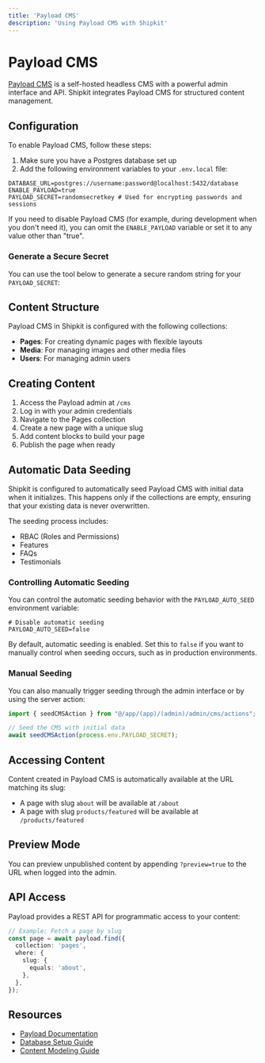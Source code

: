 ```yaml
---
title: 'Payload CMS'
description: 'Using Payload CMS with Shipkit'
---
```


# Payload CMS

[Payload CMS](https://payloadcms.com) is a self-hosted headless CMS with a powerful admin interface and API. Shipkit integrates Payload CMS for structured content management.

## Configuration

To enable Payload CMS, follow these steps:

1. Make sure you have a Postgres database set up
2. Add the following environment variables to your `.env.local` file:

```env
DATABASE_URL=postgres://username:password@localhost:5432/database
ENABLE_PAYLOAD=true
PAYLOAD_SECRET=randomsecretkey # Used for encrypting passwords and sessions
```

If you need to disable Payload CMS (for example, during development when you don't need it), you can omit the `ENABLE_PAYLOAD` variable or set it to any value other than "true".

### Generate a Secure Secret

You can use the tool below to generate a secure random string for your `PAYLOAD_SECRET`:

<SecretGenerator label="Generate Payload Secret" />

## Content Structure

Payload CMS in Shipkit is configured with the following collections:

- **Pages**: For creating dynamic pages with flexible layouts
- **Media**: For managing images and other media files
- **Users**: For managing admin users

## Creating Content

1. Access the Payload admin at `/cms`
2. Log in with your admin credentials
3. Navigate to the Pages collection
4. Create a new page with a unique slug
5. Add content blocks to build your page
6. Publish the page when ready

## Automatic Data Seeding

Shipkit is configured to automatically seed Payload CMS with initial data when it initializes. This happens only if the collections are empty, ensuring that your existing data is never overwritten.

The seeding process includes:
- RBAC (Roles and Permissions)
- Features
- FAQs
- Testimonials

### Controlling Automatic Seeding

You can control the automatic seeding behavior with the `PAYLOAD_AUTO_SEED` environment variable:

```env
# Disable automatic seeding
PAYLOAD_AUTO_SEED=false
```

By default, automatic seeding is enabled. Set this to `false` if you want to manually control when seeding occurs, such as in production environments.

### Manual Seeding

You can also manually trigger seeding through the admin interface or by using the server action:

```typescript
import { seedCMSAction } from "@/app/(app)/(admin)/admin/cms/actions";

// Seed the CMS with initial data
await seedCMSAction(process.env.PAYLOAD_SECRET);
```

## Accessing Content

Content created in Payload CMS is automatically available at the URL matching its slug:

- A page with slug `about` will be available at `/about`
- A page with slug `products/featured` will be available at `/products/featured`

## Preview Mode

You can preview unpublished content by appending `?preview=true` to the URL when logged into the admin.

## API Access

Payload provides a REST API for programmatic access to your content:

```typescript
// Example: Fetch a page by slug
const page = await payload.find({
  collection: 'pages',
  where: {
    slug: {
      equals: 'about',
    },
  },
});
```

## Resources

- [Payload Documentation](https://payloadcms.com/docs)
- [Database Setup Guide](https://payloadcms.com/docs/database/overview)
- [Content Modeling Guide](https://payloadcms.com/docs/fields/overview)
